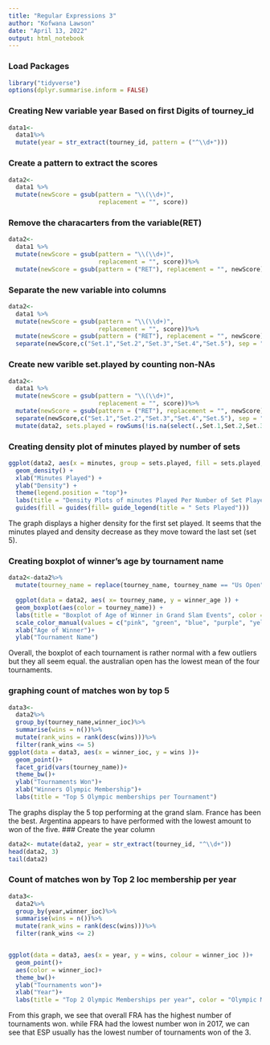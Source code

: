 ```yaml
---
title: "Regular Expressions 3"
author: "Kofwana Lawson"
date: "April 13, 2022"
output: html_notebook
---
```


### Load Packages
```r
library("tidyverse")
options(dplyr.summarise.inform = FALSE)

```

### Creating New variable year Based on first Digits of tourney_id
```r
data1<-
  data1%>%
  mutate(year = str_extract(tourney_id, pattern = ("^\\d+")))
```

### Create a pattern to extract the scores
```r
data2<-
  data1 %>%
  mutate(newScore = gsub(pattern = "\\(\\d+)",
                         replacement = "", score))
```

### Remove the characarters from the variable(RET)
```r
data2<-
  data1 %>%
  mutate(newScore = gsub(pattern = "\\(\\d+)",
                         replacement = "", score))%>%
  mutate(newScore = gsub(pattern = ("RET"), replacement = "", newScore))%>%
```

### Separate the new variable into columns
```r
data2<-
  data1 %>%
  mutate(newScore = gsub(pattern = "\\(\\d+)",
                         replacement = "", score))%>%
  mutate(newScore = gsub(pattern = ("RET"), replacement = "", newScore))%>%
  separate(newScore,c("Set.1","Set.2","Set.3","Set.4","Set.5"), sep = " ")
```

### Create new varible set.played by counting non-NAs
```r
data2<-
  data1 %>%
  mutate(newScore = gsub(pattern = "\\(\\d+)",
                         replacement = "", score))%>%
  mutate(newScore = gsub(pattern = ("RET"), replacement = "", newScore))%>%
  separate(newScore,c("Set.1","Set.2","Set.3","Set.4","Set.5"), sep = " ")%>%
  mutate(data2, sets.played = rowSums(!is.na(select(.,Set.1,Set.2,Set.3,Set.4,Set.5))))
```


### Creating density plot of minutes played by number of sets
```r
ggplot(data2, aes(x = minutes, group = sets.played, fill = sets.played, colour = sets.played) ) + 
  geom_density() +
  xlab("Minutes Played") + 
  ylab("Density") + 
  theme(legend.position = "top")+
  labs(title = "Density Plots of minutes Played Per Number of Set Played")+
  guides(fill = guides(fill= guide_legend(title = " Sets Played")))

```
The graph displays a higher density for the first set played. It seems that the minutes played and density decrease as they move toward the last set (set 5).

### Creating boxplot of winner's age by tournament name
```r

data2<-data2%>%
  mutate(tourney_name = replace(tourney_name, tourney_name == "Us Open", "US Open"))
  
  ggplot(data = data2, aes( x= tourney_name, y = winner_age )) +
  geom_boxplot(aes(color = tourney_name)) +
  labs(title = "Boxplot of Age of Winner in Grand Slam Events", color = "Tournament Name")+
  scale_color_manual(values = c("pink", "green", "blue", "purple", "yellow")) +
  xlab("Age of Winner")+
  ylab("Tournament Name")
```
Overall, the boxplot of each tournament is rather normal with a few outliers but they all seem equal. the australian open has the lowest mean of the four tournaments.

### graphing count of matches won by top 5
```r
data3<-
  data2%>%
  group_by(tourney_name,winner_ioc)%>%
  summarise(wins = n())%>%
  mutate(rank_wins = rank(desc(wins)))%>%
  filter(rank_wins <= 5)
ggplot(data = data3, aes(x = winner_ioc, y = wins ))+
  geom_point()+
  facet_grid(vars(tourney_name))+
  theme_bw()+
  ylab("Tournaments Won")+
  xlab("Winners Olympic Membership")+
  labs(title = "Top 5 Olympic memberships per Tournament")
```
The graphs display the 5 top performing at the grand slam. France has been the best. Argentina appears to have performed with the lowest amount to won of the five. 
### Create the year column
```r
data2<- mutate(data2, year = str_extract(tourney_id, "^\\d+"))
head(data2, 3)
tail(data2)
```

### Count of matches won by Top 2 Ioc membership per year
```r
data3<-
  data2%>%
  group_by(year,winner_ioc)%>%
  summarise(wins = n())%>%
  mutate(rank_wins = rank(desc(wins)))%>%
  filter(rank_wins <= 2)


ggplot(data = data3, aes(x = year, y = wins, colour = winner_ioc ))+
  geom_point()+
  aes(color = winner_ioc)+
  theme_bw()+
  ylab("Tournaments won")+
  xlab("Year")+
  labs(title = "Top 2 Olympic Memberships per year", color = "Olympic Membership")
```

From this graph, we see that overall FRA has the highest number of tournaments won. while FRA had the lowest number won in 2017, we can see that ESP usually has the lowest number of tournaments won of the 3.
